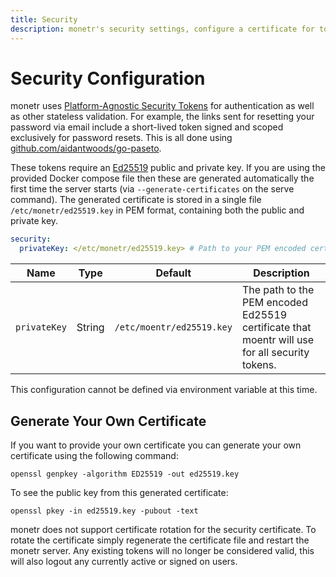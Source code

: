 ```yaml
---
title: Security
description: monetr's security settings, configure a certificate for token issuing and verification.
---
```



# Security Configuration

monetr uses [Platform-Agnostic Security Tokens](https://paseto.io/) for authentication as well as other stateless
validation. For example, the links sent for resetting your password via email include a short-lived token signed and
scoped exclusively for password resets. This is all done using
[github.com/aidantwoods/go-paseto](https://github.com/aidantwoods/go-paseto).

These tokens require an [Ed25519](https://en.wikipedia.org/wiki/EdDSA#Ed25519) public and private key. If you are using
the provided Docker compose file then these are generated automatically the first time the server starts (via
`--generate-certificates` on the serve command). The generated certificate is stored in a single file
`/etc/monetr/ed25519.key` in PEM format, containing both the public and private key.

```yaml filename="config.yaml"
security:
  privateKey: </etc/monetr/ed25519.key> # Path to your PEM encoded certificate.
```

| **Name**     | **Type** | **Default**               | **Description**                                                                               |
| ---          | ---      | ---                       | ---                                                                                           |
| `privateKey` | String   | `/etc/moentr/ed25519.key` | The path to the PEM encoded Ed25519 certificate that moentr will use for all security tokens. |

This configuration cannot be defined via environment variable at this time.

## Generate Your Own Certificate

If you want to provide your own certificate you can generate your own certificate using the following command:

```shell filename="Generate your own security certificate"
openssl genpkey -algorithm ED25519 -out ed25519.key
```

To see the public key from this generated certificate:

```shell filename="Get the public key"
openssl pkey -in ed25519.key -pubout -text
```

<Callout type="info">
  monetr does not support certificate rotation for the security certificate. To rotate the certificate simply regenerate
  the certificate file and restart the monetr server. Any existing tokens will no longer be considered valid, this will
  also logout any currently active or signed on users.
</Callout>

